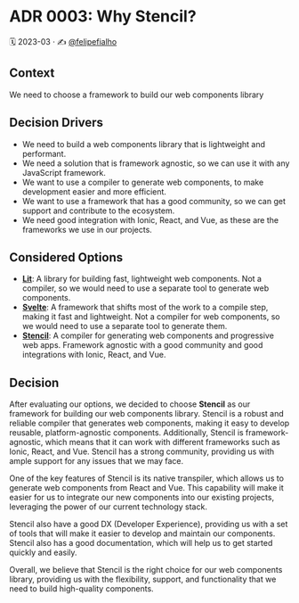 
<Meta title="Docs/Architecture Decision Records/ADR 0003: Why Stencil?" />

# ADR 0003: Why Stencil?

🗓️ 2023-03 · ✍️ [@felipefialho](https://twitter.com/felipefialho_)

## Context

We need to choose a framework to build our web components library

## Decision Drivers

- We need to build a web components library that is lightweight and performant.
- We need a solution that is framework agnostic, so we can use it with any JavaScript framework.
- We want to use a compiler to generate web components, to make development easier and more efficient.
- We want to use a framework that has a good community, so we can get support and contribute to the ecosystem.
- We need good integration with Ionic, React, and Vue, as these are the frameworks we use in our projects.

## Considered Options

- **[Lit](https://lit.dev/)**: A library for building fast, lightweight web components. Not a compiler, so we would need to use a separate tool to generate web components.
- **[Svelte](https://svelte.dev/)**: A framework that shifts most of the work to a compile step, making it fast and lightweight. Not a compiler for web components, so we would need to use a separate tool to generate them.
- **[Stencil](https://stenciljs.com/)**: A compiler for generating web components and progressive web apps. Framework agnostic with a good community and good integrations with Ionic, React, and Vue.

## Decision

After evaluating our options, we decided to choose **Stencil** as our framework for building our web components library. Stencil is a robust and reliable compiler that generates web components, making it easy to develop reusable, platform-agnostic components. Additionally, Stencil is framework-agnostic, which means that it can work with different frameworks such as Ionic, React, and Vue. Stencil has a strong community, providing us with ample support for any issues that we may face.

One of the key features of Stencil is its native transpiler, which allows us to generate web components from React and Vue. This capability will make it easier for us to integrate our new components into our existing projects, leveraging the power of our current technology stack.

Stencil also have a good DX (Developer Experience), providing us with a set of tools that will make it easier to develop and maintain our components. Stencil also has a good documentation, which will help us to get started quickly and easily.

Overall, we believe that Stencil is the right choice for our web components library, providing us with the flexibility, support, and functionality that we need to build high-quality components.
